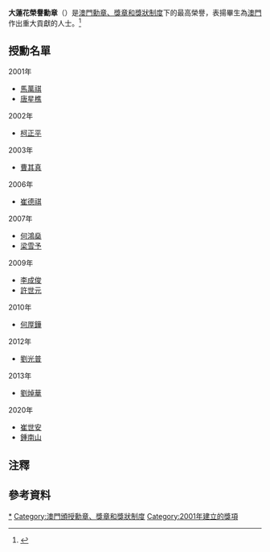 '''大蓮花榮譽勳章'''（{{lang-pt|'''Medalhas de honra de Grande Lótus'''}}）是[[澳門勳章、獎章和獎狀制度|澳門勳章、獎章和獎狀制度]]下的最高榮譽，表揚畢生為[[澳門|澳門]]作出重大貢獻的人士。<ref>{{Cite web |url=http://images.io.gov.mo/bo/i/2001/47/rega-28-2001.pdf |title=澳門特別行政區 第28/2001 號行政法規 |accessdate=2013-02-24 |archive-date=2011-08-18 |archive-url=https://web.archive.org/web/20110818100937/http://images.io.gov.mo/bo/i/2001/47/rega-28-2001.pdf |dead-url=no }}</ref>

== 授勳名單 ==
{{dynamic list}}
;2001年
*[[馬萬祺|馬萬祺]]
*[[唐星樵|唐星樵]]

;2002年
*[[柯正平|柯正平]]

;2003年
*[[曹其真|曹其真]]

;2006年
*[[崔德祺|崔德祺]]

;2007年
*[[何鴻燊|何鴻燊]]
*[[梁雪予|梁雪予]]{{efn|又名梁披雲}}

;2009年
*[[李成俊|李成俊]]
*[[許世元|許世元]]

;2010年
*[[何厚鏵|何厚鏵]]

;2012年
*[[劉光普|劉光普]]

;2013年
*[[劉焯華|劉焯華]]

;2020年
*[[崔世安|崔世安]]
*[[鍾南山|鍾南山]]

== 注釋 ==
{{notelist|iger=}}

== 參考資料 ==
{{reflist}}

{{大蓮花勳賢}}
{{澳門勳章、獎章和獎狀制度}}

[[Category:澳門大蓮花勳賢|*]]
[[Category:澳門頒授勳章、獎章和獎狀制度|Category:澳門頒授勳章、獎章和獎狀制度]]
[[Category:2001年建立的獎項|Category:2001年建立的獎項]]